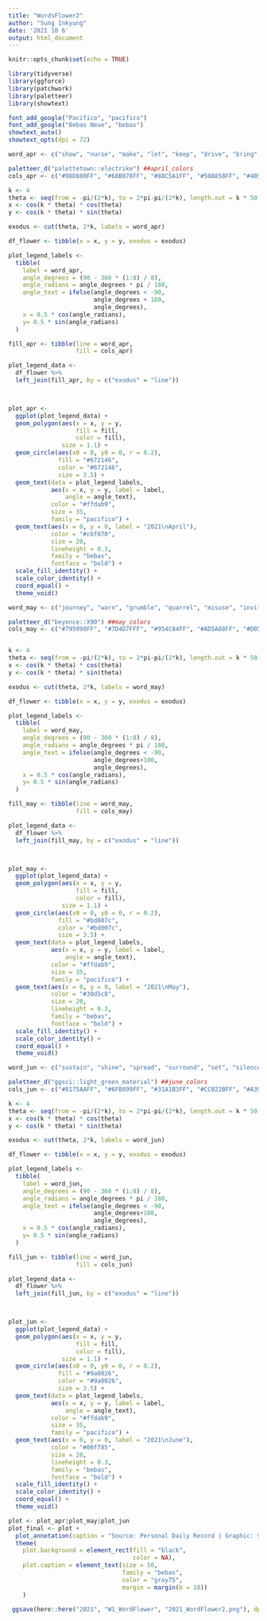 ```yaml
---
title: "WordsFlower2"
author: "Sung Inkyung"
date: '2021 10 6'
output: html_document
---
```


```r
knitr::opts_chunk$set(echo = TRUE)
```


```r
library(tidyverse)
library(ggforce)
library(patchwork)
library(paletteer)
library(showtext)

font_add_google("Pacifico", "pacifico")
font_add_google("Bebas Neue", "bebas")
showtext_auto()
showtext_opts(dpi = 72)
```


```r
word_apr <- c("show", "nurse", "make", "let", "keep", "drive", "bring", "dispose")

paletteer_d("palettetown::electrike") ##april_colors
cols_apr <- c("#98D880FF", "#68B078FF", "#88C5A1FF", "#508858FF", "#405040FF", "#F8E820FF", "#D0D018FF", "#A8C040FF")

k <- 4
theta <- seq(from = -pi/(2*k), to = 2*pi-pi/(2*k), length.out = k * 50)
x <- cos(k * theta) * cos(theta)
y <- cos(k * theta) * sin(theta)

exodus <- cut(theta, 2*k, labels = word_apr)

df_flower <- tibble(x = x, y = y, exodus = exodus)

plot_legend_labels <- 
  tibble(
    label = word_apr,
    angle_degrees = (90 - 360 * (1:8) / 8),
    angle_radians = angle_degrees * pi / 180,
    angle_text = ifelse(angle_degrees < -90, 
                        angle_degrees + 180, 
                        angle_degrees),
    x = 0.5 * cos(angle_radians),
    y= 0.5 * sin(angle_radians)
  )

fill_apr <- tibble(line = word_apr, 
                   fill = cols_apr)

plot_legend_data <-
  df_flower %>% 
  left_join(fill_apr, by = c("exodus" = "line")) 



plot_apr <- 
  ggplot(plot_legend_data) +
  geom_polygon(aes(x = x, y = y, 
                   fill = fill, 
                   color = fill), 
               size = 1.1) +
  geom_circle(aes(x0 = 0, y0 = 0, r = 0.2), 
              fill = "#672146", 
              color = "#672146", 
              size = 3.5) +
  geom_text(data = plot_legend_labels, 
            aes(x = x, y = y, label = label, 
                angle = angle_text), 
            color = "#ffdab9", 
            size = 35, 
            family = "pacifico") +
  geom_text(aes(x = 0, y = 0, label = "2021\nApril"), 
            color = "#c6f070",  
            size = 20,
            lineheight = 0.3,
            family = "bebas",
            fontface = "bold") +
  scale_fill_identity() +
  scale_color_identity() +
  coord_equal() +
  theme_void() 
```

```r
word_may <- c("journey", "warn", "grumble", "quarrel", "misuse", "invite", "mistreat", "reject")

paletteer_d("beyonce::X90") ##may_colors
cols_may <- c("#795998FF", "#7D4D7FFF", "#954C84FF", "#AD5A88FF", "#D05F95FF", "#DAA7ABFF", "#F0A9A7FF", "#E7B7B2FF")


k <- 4
theta <- seq(from = -pi/(2*k), to = 2*pi-pi/(2*k), length.out = k * 50)
x <- cos(k * theta) * cos(theta)
y <- cos(k * theta) * sin(theta)

exodus <- cut(theta, 2*k, labels = word_may)

df_flower <- tibble(x = x, y = y, exodus = exodus)

plot_legend_labels <- 
  tibble(
    label = word_may,
    angle_degrees = (90 - 360 * (1:8) / 8),
    angle_radians = angle_degrees * pi / 180,
    angle_text = ifelse(angle_degrees < -90, 
                        angle_degrees+180, 
                        angle_degrees),
    x = 0.5 * cos(angle_radians),
    y= 0.5 * sin(angle_radians)
  )

fill_may <- tibble(line = word_may, 
                   fill = cols_may)

plot_legend_data <-
  df_flower %>% 
  left_join(fill_may, by = c("exodus" = "line")) 



plot_may <- 
  ggplot(plot_legend_data) +
  geom_polygon(aes(x = x, y = y, 
                   fill = fill, 
                   color = fill), 
               size = 1.1) +
  geom_circle(aes(x0 = 0, y0 = 0, r = 0.2), 
              fill = "#bd007c", 
              color = "#bd007c", 
              size = 3.5) +
  geom_text(data = plot_legend_labels, 
            aes(x = x, y = y, label = label, 
                angle = angle_text), 
            color = "#ffdab9", 
            size = 35,
            family = "pacifico") +
  geom_text(aes(x = 0, y = 0, label = "2021\nMay"), 
            color = "#30d5c8",  
            size = 20, 
            lineheight = 0.3,
            family = "bebas",
            fontface = "bold") +
  scale_fill_identity() +
  scale_color_identity() +
  coord_equal() +
  theme_void() 
```

```r
word_jun <- c("sustain", "shine", "spread", "surround", "set", "silence", "separate", "show")

paletteer_d("ggsci::light_green_material") ##june_colors
cols_jun <- c("#8175AAFF", "#6FB899FF", "#31A1B3FF", "#CCB22BFF", "#A39FC9FF", "#94D0C0FF", "#959C9EFF", "#027B8EFF")

k <- 4
theta <- seq(from = -pi/(2*k), to = 2*pi-pi/(2*k), length.out = k * 50)
x <- cos(k * theta) * cos(theta)
y <- cos(k * theta) * sin(theta)

exodus <- cut(theta, 2*k, labels = word_jun)

df_flower <- tibble(x = x, y = y, exodus = exodus)

plot_legend_labels <- 
  tibble(
    label = word_jun,
    angle_degrees = (90 - 360 * (1:8) / 8),
    angle_radians = angle_degrees * pi / 180,
    angle_text = ifelse(angle_degrees < -90, 
                        angle_degrees+180, 
                        angle_degrees),
    x = 0.5 * cos(angle_radians),
    y= 0.5 * sin(angle_radians)
  )

fill_jun <- tibble(line = word_jun, 
                   fill = cols_jun)

plot_legend_data <-
  df_flower %>% 
  left_join(fill_jun, by = c("exodus" = "line")) 



plot_jun <- 
  ggplot(plot_legend_data) +
  geom_polygon(aes(x = x, y = y, 
                   fill = fill, 
                   color = fill), 
               size = 1.1) +
  geom_circle(aes(x0 = 0, y0 = 0, r = 0.2), 
              fill = "#9a0026", 
              color = "#9a0026", 
              size = 3.5) +
  geom_text(data = plot_legend_labels, 
            aes(x = x, y = y, label = label, 
                angle = angle_text), 
            color = "#ffdab9", 
            size = 35, 
            family = "pacifico") +
  geom_text(aes(x = 0, y = 0, label = "2021\nJune"), 
            color = "#00ff85",  
            size = 20,
            lineheight = 0.3,
            family = "bebas",
            fontface = "bold") +
  scale_fill_identity() +
  scale_color_identity() +
  coord_equal() +
  theme_void() 
```

```r
plot <- plot_apr|plot_may|plot_jun
plot_final <- plot +
  plot_annotation(caption = "Source: Personal Daily Record | Graphic: Sung Inkyung") &
  theme(
    plot.background = element_rect(fill = "black",  
                                   color = NA),
    plot.caption = element_text(size = 50,
                                family = "bebas",
                                color = "gray75",
                                margin = margin(b = 10))
    )

 ggsave(here::here("2021", "W1_WordFlower", "2021_WordFlower2.png"), dpi = 300, width = 45, height = 15, units = "cm")
```
